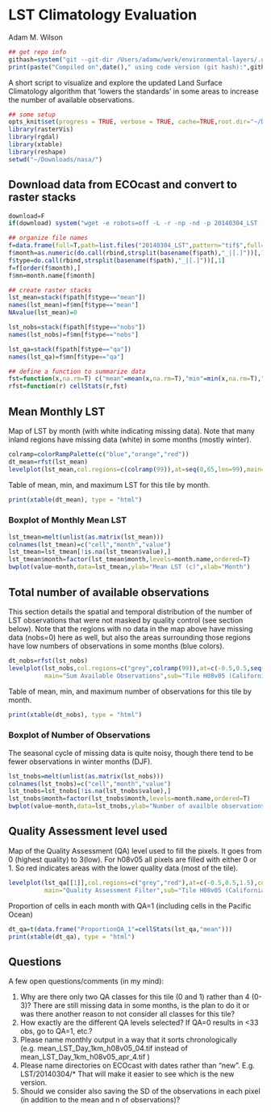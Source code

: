 LST Climatology Evaluation
====
Adam M. Wilson
```r
## get repo info
githash=system("git --git-dir /Users/adamw/work/environmental-layers/.git log --pretty=format:'%h' -n 1",intern=T)
print(paste("Compiled on",date()," using code version (git hash):",githash))
```

A short script to visualize and explore the updated Land Surface Climatology algorithm that 'lowers the standards' in some areas to increase the number of available observations.  

```r
## some setup
opts_knit$set(progress = TRUE, verbose = TRUE, cache=TRUE,root.dir="~/Downloads/nasa/")
library(rasterVis)
library(rgdal)
library(xtable)
library(reshape)
setwd("~/Downloads/nasa/")
````


## Download data from ECOcast and convert to raster stacks
```r
download=F
if(download) system("wget -e robots=off -L -r -np -nd -p 20140304_LST -nc -A tif http://ecocast.arc.nasa.gov/data/pub/climateLayers/LST_new/")

## organize file names
f=data.frame(full=T,path=list.files("20140304_LST",pattern="tif$",full=T),stringsAsFactors=F)
f$month=as.numeric(do.call(rbind,strsplit(basename(f$path),"_|[.]"))[,7])
f$type=do.call(rbind,strsplit(basename(f$path),"_|[.]"))[,1]
f=f[order(f$month),]
f$mn=month.name[f$month]

## create raster stacks
lst_mean=stack(f$path[f$type=="mean"])
names(lst_mean)=f$mn[f$type=="mean"]
NAvalue(lst_mean)=0

lst_nobs=stack(f$path[f$type=="nobs"])
names(lst_nobs)=f$mn[f$type=="nobs"]

lst_qa=stack(f$path[f$type=="qa"])
names(lst_qa)=f$mn[f$type=="qa"]

## define a function to summarize data
fst=function(x,na.rm=T) c("mean"=mean(x,na.rm=T),"min"=min(x,na.rm=T),"max"=max(x,na.rm=T))
rfst=function(r) cellStats(r,fst)
```

## Mean Monthly LST

Map of LST by month (with white indicating missing data).  Note that many inland regions have missing data (white) in some months (mostly winter).
```r
colramp=colorRampPalette(c("blue","orange","red"))
dt_mean=rfst(lst_mean)
levelplot(lst_mean,col.regions=c(colramp(99)),at=seq(0,65,len=99),main="Mean Land Surface Temperature",sub="Tile H08v05 (California and Northern Mexico)")
```


Table of mean, min, and maximum LST for this tile by month.
```r
print(xtable(dt_mean), type = "html")
```

###  Boxplot of Monthly Mean LST
```r
lst_tmean=melt(unlist(as.matrix(lst_mean)))
colnames(lst_tmean)=c("cell","month","value")
lst_tmean=lst_tmean[!is.na(lst_tmean$value),]
lst_tmean$month=factor(lst_tmean$month,levels=month.name,ordered=T)
bwplot(value~month,data=lst_tmean,ylab="Mean LST (c)",xlab="Month")
```


## Total number of available observations

This section details the spatial and temporal distribution of the number of LST observations that were not masked by quality control (see section below).  Note that the regions with no data in the map above have missing data (nobs=0) here as well, but also the areas surrounding those regions have low numbers of observations in some months (blue colors).  
```r
dt_nobs=rfst(lst_nobs)
levelplot(lst_nobs,col.regions=c("grey",colramp(99)),at=c(-0.5,0.5,seq(1,325,len=99)),
          main="Sum Available Observations",sub="Tile H08v05 (California and Northern Mexico) \n Grey indicates zero observations")
```

Table of mean, min, and maximum number of observations for this tile by month.
```r
print(xtable(dt_nobs), type = "html")
```

###  Boxplot of Number of Observations
The seasonal cycle of missing data is quite noisy, though there tend to be fewer observations in winter months (DJF).  
```r
lst_tnobs=melt(unlist(as.matrix(lst_nobs)))
colnames(lst_tnobs)=c("cell","month","value")
lst_tnobs=lst_tnobs[!is.na(lst_tnobs$value),]
lst_tnobs$month=factor(lst_tnobs$month,levels=month.name,ordered=T)
bwplot(value~month,data=lst_tnobs,ylab="Number of availble observations",xlab="Month")
```


## Quality Assessment level used

Map of the Quality Assessment (QA) level used to fill the pixels. It goes from 0 (highest quality) to 3(low). For h08v05 all pixels are filled with either 0 or 1. So red indicates areas with the lower quality data (most of the tile).
```r
levelplot(lst_qa[[1]],col.regions=c("grey","red"),at=c(-0.5,0.5,1.5),cuts=2,
          main="Quality Assessment Filter",sub="Tile H08v05 (California and Northern Mexico)")
```


Proportion of cells in each month with QA=1 (including cells in the Pacific Ocean)
```r
dt_qa=t(data.frame("ProportionQA_1"=cellStats(lst_qa,"mean")))
print(xtable(dt_qa), type = "html")
```


## Questions

A few open questions/comments (in my mind):

  1. Why are there only two QA classes for this tile (0 and 1) rather than 4 (0-3)?  There are still missing data in some months, is the plan to do it or was there another reason to not consider all classes for this tile?
  2. How exactly are the different QA levels selected?  If QA=0 results in <33 obs, go to QA=1, etc.?  
  3.  Please name monthly output in a way that it sorts chronologically  (e.g. mean_LST_Day_1km_h08v05_04.tif instead of mean_LST_Day_1km_h08v05_apr_4.tif )  
  4.  Please name directories on ECOcast with dates rather than "new".  E.g. LST/20140304/*   That will make it easier to see which is the new version.
  5.  Should we consider also saving the SD of the observations in each pixel (in addition to the mean and n of observations)?

